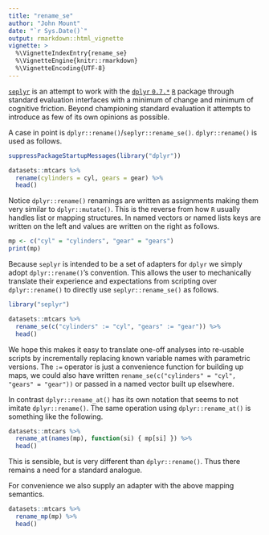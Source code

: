 ```yaml
---
title: "rename_se"
author: "John Mount"
date: "`r Sys.Date()`"
output: rmarkdown::html_vignette
vignette: >
  %\VignetteIndexEntry{rename_se}
  %\VignetteEngine{knitr::rmarkdown}
  %\VignetteEncoding{UTF-8}
---
```


[`seplyr`](https://github.com/WinVector/seplyr) is an attempt to work with the [`dplyr` `0.7.*`]( https://CRAN.R-project.org/package=dplyr) [`R`](https://www.r-project.org) package through standard evaluation interfaces with a minimum of change and minimum of cognitive friction.  Beyond championing standard evaluation it attempts to introduce as few of its own opinions as possible.

A case in point is `dplyr::rename()`/`seplyr::rename_se()`.  `dplyr::rename()` is used as follows.

```r
suppressPackageStartupMessages(library("dplyr"))

datasets::mtcars %>%
  rename(cylinders = cyl, gears = gear) %>%
  head()
```

Notice `dplyr::rename()` renamings are written as assignments making them very similar to `dplyr::mutate()`.  This is the reverse from how `R` usually handles list or mapping structures.
In named vectors or named lists keys are written on the left and values are written on the right as follows.

```r
mp <- c("cyl" = "cylinders", "gear" = "gears")
print(mp)
```

Because `seplyr` is intended to be a set of adapters for `dplyr` we simply adopt `dplyr::rename()`'s convention.  This allows the user to mechanically translate their experience and expectations from scripting over `dplyr::rename()` to directly use `seplyr::rename_se()` as follows.

```r
library("seplyr")

datasets::mtcars %>%
  rename_se(c("cylinders" := "cyl", "gears" := "gear")) %>%
  head()
```

We hope this makes it easy to translate one-off analyses into re-usable scripts by incrementally replacing known variable names with parametric versions.  The `:=` operator is just a convenience function for building up maps, we could also have written `rename_se(c("cylinders" = "cyl", "gears" = "gear"))` or passed in a named vector built up elsewhere.

In contrast `dplyr::rename_at()` has its own notation that seems to not imitate `dplyr::rename()`.  The same operation using `dplyr::rename_at()` is something like the following.

```r
datasets::mtcars %>%
  rename_at(names(mp), function(si) { mp[si] }) %>%
  head()
```

This is sensible, but is very different than `dplyr::rename()`.  Thus there remains a need for a standard analogue.  

For convenience we also supply an adapter with the above mapping semantics.

```r
datasets::mtcars %>%
  rename_mp(mp) %>%
  head()
```



